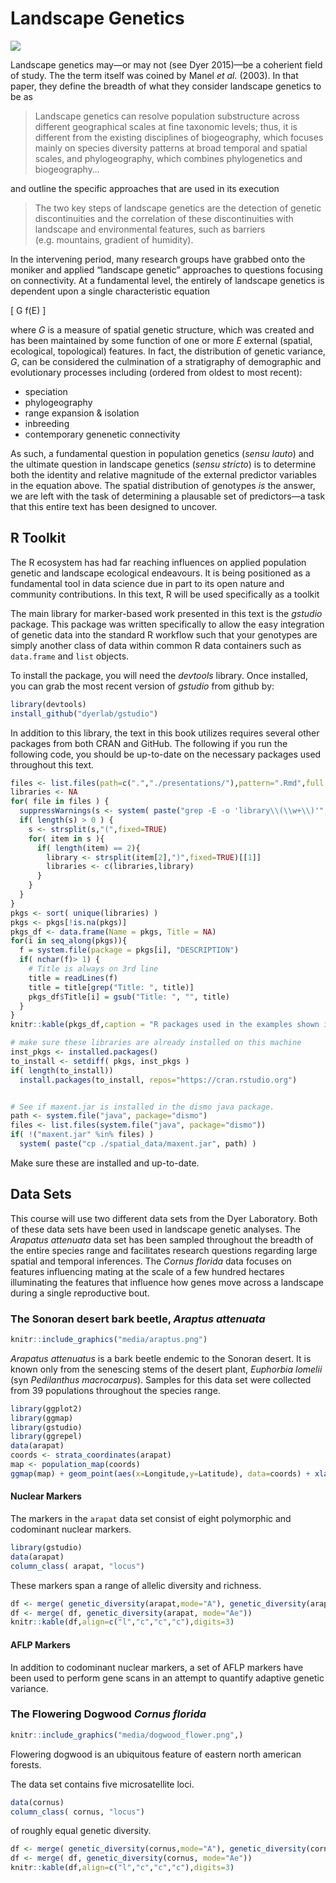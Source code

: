 # Landscape Genetics {.imageChapter}

<div class="chapter_image"><img src="media/ch_farm.jpg"></div>

Landscape genetics may---or may not (see Dyer 2015)---be a coherient field of study.  The the term itself was coined by Manel *et al.* (2003).  In that paper, they define the breadth of what they consider landscape genetics to be as

> Landscape genetics can resolve population substructure across different geographical scales at fine taxonomic levels; thus, it is different from the existing disciplines of biogeography, which focuses mainly on species diversity patterns at broad temporal and spatial scales, and phylogeography, which combines phylogenetics and biogeography... 

and outline the specific approaches that are used in its execution

> The two key steps of landscape genetics are the detection of genetic discontinuities and the correlation of these discontinuities with landscape and environmental features, such as barriers (e.g. mountains, gradient of humidity).

In the intervening period, many research groups have grabbed onto the moniker and applied "landscape genetic" approaches to questions focusing on connectivity.  At a fundamental level, the entirely of landscape genetics is dependent upon a single characteristic equation

\[
G \propto f(E)
\]

where $G$ is a measure of spatial genetic structure, which was created and has been maintained by some function of one or more $E$ external (spatial, ecological, topological) features.  In fact, the distribution of genetic variance, $G$, can be considered the culmination of a stratigraphy of demographic and evolutionary processes including (ordered from oldest to most recent):  

* speciation
* phylogeography
* range expansion & isolation
* inbreeding
* contemporary genenetic connectivity

As such, a fundamental question in population genetics (*sensu lauto*) and the ultimate question in landscape genetics (*sensu stricto*) is to determine both the identity and relative magnitude of the external predictor variables in the equation above.  The spatial distribution of genotypes *is* the answer, we are left with the task of determining a plausable set of predictors---a task that this entire text has been designed to uncover. 

## R Toolkit

The R ecosystem has had far reaching influences on applied population genetic and landscape ecological endeavours.  It is being positioned as a fundamental tool in data science due in part to its open nature and community contributions.  In this text, R will be used specifically as a toolkit 

The main library for marker-based work presented in this text is the *gstudio* package.  This package was written specifically to allow the easy integration of genetic data into the standard R workflow such that your genotypes are simply another class of data within common R data containers such as `data.frame` and `list` objects.  

To install the package, you will need the *devtools* library.  Once installed, you can grab the most recent version of *gstudio* from github by:

```r
library(devtools)
install_github("dyerlab/gstudio")
```

In addition to this library, the text in this book utilizes requires several other packages from both CRAN and GitHub. The following if you run the following code, you should be up-to-date on the necessary packages used throughout this text.

```r
files <- list.files(path=c(".","./presentations/"),pattern=".Rmd",full.names = TRUE)
libraries <- NA
for( file in files ) {
  suppressWarnings(s <- system( paste("grep -E -o 'library\\(\\w+\\)'",file), intern=TRUE))
  if( length(s) > 0 ) {
    s <- strsplit(s,"(",fixed=TRUE)
    for( item in s ){
      if( length(item) == 2){
        library <- strsplit(item[2],")",fixed=TRUE)[[1]]
        libraries <- c(libraries,library)
      }
    }
  }
}
pkgs <- sort( unique(libraries) )
pkgs <- pkgs[!is.na(pkgs)]
pkgs_df <- data.frame(Name = pkgs, Title = NA)
for(i in seq_along(pkgs)){
  f = system.file(package = pkgs[i], "DESCRIPTION")
  if( nchar(f)> 1) {
    # Title is always on 3rd line
    title = readLines(f)
    title = title[grep("Title: ", title)]
    pkgs_df$Title[i] = gsub("Title: ", "", title)    
  }
}
knitr::kable(pkgs_df,caption = "R packages used in the examples shown in this book.")

# make sure these libraries are already installed on this machine
inst_pkgs <- installed.packages()
to_install <- setdiff( pkgs, inst_pkgs )
if( length(to_install))
  install.packages(to_install, repos="https://cran.rstudio.org")


# See if maxent.jar is installed in the dismo java package.
path <- system.file("java", package="dismo")
files <- list.files(system.file("java", package="dismo"))
if( !("maxent.jar" %in% files) )
  system( paste("cp ./spatial_data/maxent.jar", path) )

```

Make sure these are installed and up-to-date.


## Data Sets

This course will use two different data sets from the Dyer Laboratory.  Both of these data sets have been used in landscape genetic analyses.  The *Arapatus attenuata* data set has been sampled throughout the breadth of the entire species range and facilitates research questions regarding large spatial and temporal inferences.  The *Cornus florida* data focuses on features influencing mating at the scale of a few hundred hectares illuminating the features that influence how genes move across a landscape during a single reproductive bout.

### The Sonoran desert bark beetle, *Araptus attenuata*

```r
knitr::include_graphics("media/araptus.png")
```

*Arapatus attenuatus* is a bark beetle endemic to the Sonoran desert.  It is known only from the senescing stems of the desert plant, *Euphorbia lomelii* (syn *Pedilanthus macrocarpus*).  Samples for this data set were collected from 39 populations throughout the species range.

```r
library(ggplot2)
library(ggmap)
library(gstudio)
library(ggrepel)
data(arapat)
coords <- strata_coordinates(arapat)
map <- population_map(coords)
ggmap(map) + geom_point(aes(x=Longitude,y=Latitude), data=coords) + xlab("Longitude") + ylab("Latitude") + geom_text_repel(aes(x=Longitude, y=Latitude, label=Stratum), data=coords) 
```



#### Nuclear Markers

The markers in the `arapat` data set consist of eight polymorphic and codominant nuclear markers. 

```r
library(gstudio)
data(arapat)
column_class( arapat, "locus") 
```

These markers span a range of allelic diversity and richness.

```r
df <- merge( genetic_diversity(arapat,mode="A"), genetic_diversity(arapat,mode="He"))
df <- merge( df, genetic_diversity(arapat, mode="Ae"))
knitr::kable(df,align=c("l","c","c","c"),digits=3)
```



#### AFLP Markers

In addition to codominant nuclear markers, a set of AFLP markers have been used to perform gene scans in an attempt to quantify adaptive genetic variance.



### The Flowering Dogwood *Cornus florida*

```r
knitr::include_graphics("media/dogwood_flower.png",)
```

Flowering dogwood is an ubiquitous feature of eastern north american forests. 

The data set contains five microsatellite loci.

```r
data(cornus)
column_class( cornus, "locus") 
```

of roughly equal genetic diversity.

```r
df <- merge( genetic_diversity(cornus,mode="A"), genetic_diversity(cornus,mode="He"))
df <- merge( df, genetic_diversity(cornus, mode="Ae"))
knitr::kable(df,align=c("l","c","c","c"),digits=3)
```




